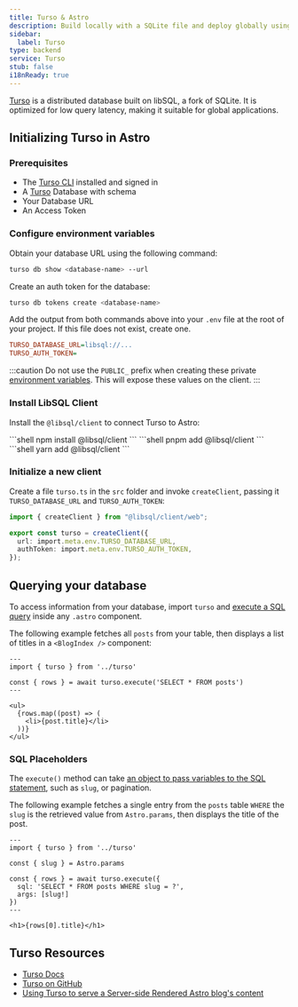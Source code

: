 ```yaml
---
title: Turso & Astro
description: Build locally with a SQLite file and deploy globally using Turso.
sidebar:
  label: Turso
type: backend
service: Turso
stub: false
i18nReady: true
---
```


[Turso](https://turso.tech) is a distributed database built on libSQL, a fork of SQLite. It is optimized for low query latency, making it suitable for global applications.

## Initializing Turso in Astro

### Prerequisites

- The [Turso CLI](https://docs.turso.tech/reference/turso-cli) installed and signed in
- A [Turso](https://turso.tech) Database with schema
- Your Database URL
- An Access Token

### Configure environment variables

Obtain your database URL using the following command:

```bash
turso db show <database-name> --url
```

Create an auth token for the database:

```bash
turso db tokens create <database-name>
```

Add the output from both commands above into your `.env` file at the root of your project. If this file does not exist, create one.

```ini title=".env"
TURSO_DATABASE_URL=libsql://...
TURSO_AUTH_TOKEN=
```

:::caution
Do not use the `PUBLIC_` prefix when creating these private [environment variables](/en/guides/environment-variables/). This will expose these values on the client.
:::

### Install LibSQL Client

Install the `@libsql/client` to connect Turso to Astro:

<PackageManagerTabs>
  <Fragment slot="npm">
    ```shell
    npm install @libsql/client
    ```
  </Fragment>
  <Fragment slot="pnpm">
    ```shell
    pnpm add @libsql/client
    ```
  </Fragment>
  <Fragment slot="yarn">
    ```shell
    yarn add @libsql/client
    ```
  </Fragment>
</PackageManagerTabs>

### Initialize a new client

Create a file `turso.ts` in the `src` folder and invoke `createClient`, passing it `TURSO_DATABASE_URL` and `TURSO_AUTH_TOKEN`:

```ts title="src/turso.ts"
import { createClient } from "@libsql/client/web";

export const turso = createClient({
  url: import.meta.env.TURSO_DATABASE_URL,
  authToken: import.meta.env.TURSO_AUTH_TOKEN,
});
```

## Querying your database

To access information from your database, import `turso` and [execute a SQL query](https://docs.turso.tech/libsql/client-access/javascript-typescript-sdk#execute-a-single-statement) inside any `.astro` component.

The following example fetches all `posts` from your table, then displays a list of titles in a `<BlogIndex />` component:

```astro title="src/components/BlogIndex.astro"
---
import { turso } from '../turso'

const { rows } = await turso.execute('SELECT * FROM posts')
---

<ul>
  {rows.map((post) => (
    <li>{post.title}</li>
  ))}
</ul>
```

### SQL Placeholders

The `execute()` method can take [an object to pass variables to the SQL statement](https://docs.turso.tech/libsql/client-access/javascript-typescript-sdk#positional-placeholders), such as `slug`, or pagination.

The following example fetches a single entry from the `posts` table `WHERE` the `slug` is the retrieved value from `Astro.params`, then displays the title of the post.

```astro title="src/pages/index.astro"
---
import { turso } from '../turso'

const { slug } = Astro.params

const { rows } = await turso.execute({
  sql: 'SELECT * FROM posts WHERE slug = ?',
  args: [slug!]
})
---

<h1>{rows[0].title}</h1>
```

## Turso Resources
- [Turso Docs](https://docs.turso.tech)
- [Turso on GitHub](https://github.com/tursodatabase)
- [Using Turso to serve a Server-side Rendered Astro blog's content](https://blog.turso.tech/using-turso-to-serve-a-server-side-rendered-astro-blogs-content-58caa6188bd5)
